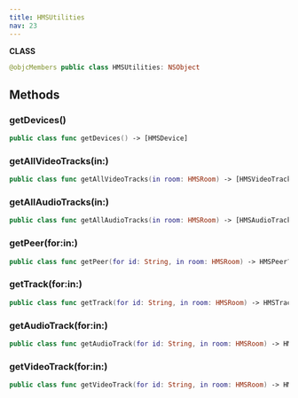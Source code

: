 ```yaml
---
title: HMSUtilities
nav: 23
---
```


**CLASS**

```swift
@objcMembers public class HMSUtilities: NSObject
```

## Methods

### getDevices()

```swift
public class func getDevices() -> [HMSDevice]
```

### getAllVideoTracks(in:)

```swift
public class func getAllVideoTracks(in room: HMSRoom) -> [HMSVideoTrack]
```

### getAllAudioTracks(in:)

```swift
public class func getAllAudioTracks(in room: HMSRoom) -> [HMSAudioTrack]
```

### getPeer(for:in:)

```swift
public class func getPeer(for id: String, in room: HMSRoom) -> HMSPeer?
```

### getTrack(for:in:)

```swift
public class func getTrack(for id: String, in room: HMSRoom) -> HMSTrack?
```

### getAudioTrack(for:in:)

```swift
public class func getAudioTrack(for id: String, in room: HMSRoom) -> HMSAudioTrack?
```

### getVideoTrack(for:in:)

```swift
public class func getVideoTrack(for id: String, in room: HMSRoom) -> HMSVideoTrack?
```
